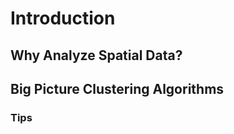 <!-- The {.unnumbered} option here means that the introduction will be "Chapter 0." -->

\onehalfspacing

# Introduction {.unnumbered}


## Why Analyze Spatial Data?


## Big Picture Clustering Algorithms

### Tips
